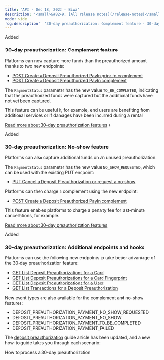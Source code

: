 ```yaml
---
title: 'API - Dec 18, 2023 - Biwa'  
description: '<small>&#8249; [All release notes](/release-notes)</small>'  
mode: wide  
'og:description': '30-day preauthorization: Complement feature - 30-day preauthorization: No-show feature - 30-day preauthorization: Additional endpoints and hooks'  
---
```


<div class="release-notes-page">
  <div class="pill pill-green">Added</div>

  ### 30-day preauthorization: Complement feature

  Platforms can now capture more funds than the preauthorized amount thanks to two new endpoints:

  * <a href="/api-reference/deposit-preauthorizations/create-deposit-preauthorized-payin-prior-to-complement">POST Create a Deposit Preauthorized PayIn prior to complement</a>
  * <a href="/api-reference/deposit-preauthorizations/create-deposit-preauthorized-payin-complement">POST Create a Deposit Preauthorized PayIn complement</a>

  The `PaymentStatus` parameter has the new value `TO_BE_COMPLETED`, indicating that the preauthorized funds were captured but the additional funds have not yet been captured. 

  This feature can be useful if, for example, end users are benefiting from additional services or if damages have been incurred during a rental.

  <a href="/guides/payment-methods/card/deposit-preauthorization" class="btn Secondary normal">Read more about 30-day preauthorization features</a> **›**

  <div class="pill pill-green">Added</div>

  ### 30-day preauthorization: No-show feature

  Platforms can also capture additional funds on an unused preauthorization. 

  The `PaymentStatus` parameter has the new value `NO_SHOW_REQUESTED`, which can be used with the existing PUT endpoint: 

  * <a href="/api-reference/deposit-preauthorizations/cancel-deposit-preauthorization">PUT Cancel a Deposit Preauthorization or request a no-show</a>

  Platforms can then charge a complement using the new endpoint:

  * <a href="/api-reference/deposit-preauthorizations/create-deposit-preauthorized-payin-complement">POST Create a Deposit Preauthorized PayIn complement</a>

  This feature enables platforms to charge a penalty fee for last-minute cancellations, for example.

  <a href="/guides/payment-methods/card/deposit-preauthorization" class="btn Secondary normal">Read more about 30-day preauthorization features</a>

  <div class="pill pill-green">Added</div>

  ### 30-day preauthorization: Additional endpoints and hooks

  Platforms can use the following new endpoints to take better advantage of the 30-day preauthorization feature: 

  * <a href="/api-reference/deposit-preauthorizations/list-deposit-preauthorizations-card">GET List Deposit Preauthorizations for a Card</a>
  * <a href="/api-reference/deposit-preauthorizations/list-deposit-preauthorizations-card-fingerprint">GET List Deposit Preauthorizations for a Card Fingerprint</a>
  * <a href="/api-reference/deposit-preauthorizations/list-deposit-preauthorizations-user">GET List Deposit Preauthorizations for a User</a>
  * <a href="api-reference/transactions/list-transactions-deposit-preauthorization">GET List Transactions for a Deposit Preauthorization</a>

  New event types are also available for the complement and no-show features: 

  * DEPOSIT\_PREAUTHORIZATION\_PAYMENT\_NO\_SHOW\_REQUESTED
  * DEPOSIT\_PREAUTHORIZATION\_PAYMENT\_NO\_SHOW
  * DEPOSIT\_PREAUTHORIZATION\_PAYMENT\_TO\_BE\_COMPLETED
  * DEPOSIT\_PREAUTHORIZATION\_PAYMENT\_FAILED

  The <a href="/guides/payment-methods/card/deposit-preauthorization">deposit preauthorization</a> guide article has been updated, and a new how-to guide takes you through each scenario:

  <Card title="How to" href="/guides/payment-methods/card/deposit-preauthorization">How to process a 30-day preauthorization</Card>
</div>
